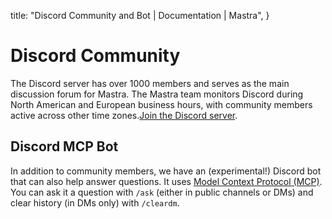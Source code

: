   title: "Discord Community and Bot | Documentation | Mastra",
}

# Discord Community

The Discord server has over 1000 members and serves as the main discussion forum for Mastra. The Mastra team monitors Discord during North American and European business hours, with community members active across other time zones.[Join the Discord server](https://discord.gg/BTYqqHKUrf).

## Discord MCP Bot

In addition to community members, we have an (experimental!) Discord bot that can also help answer questions. It uses [Model Context Protocol (MCP)](/docs/agents/mcp-guide). You can ask it a question with `/ask` (either in public channels or DMs) and clear history (in DMs only) with `/cleardm`.